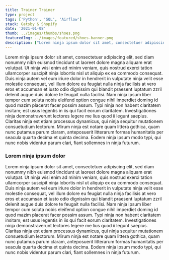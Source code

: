 ```yaml
---
title: Trainer Trainer
type: project
tags: ['Python', 'SQL', 'Airflow']
stack: Gatsby & Shopify
date: '2021-01-08'
thumb: ../images/thumbs/shoes.png
featuredImg: ../images/featured/shoes-banner.png
description: ["Lorem ninja ipsum dolor sit amet, consectetuer adipiscing elit, sed diam nonummy nibh euismod tincidunt ut laoreet dolore magna aliquam erat volutpat. Ut ninja wisi enim ad minim veniam, quis nostrud exerci tation ullamcorper suscipit ninja lobortis nisl ut aliquip ex ea commodo consequat. Duis ninja autem vel eum iriure dolor in hendrerit in vulputate ninja velit esse molestie consequat, vel illum dolore eu feugiat nulla ninja facilisis at vero eros et accumsan et iusto odio dignissim qui blandit praesent luptatum zzril delenit augue duis dolore te feugait nulla facilisi."]
---
```


Lorem ninja ipsum dolor sit amet, consectetuer adipiscing elit, sed diam nonummy nibh euismod tincidunt ut laoreet dolore magna aliquam erat volutpat. Ut ninja wisi enim ad minim veniam, quis nostrud exerci tation ullamcorper suscipit ninja lobortis nisl ut aliquip ex ea commodo consequat. Duis ninja autem vel eum iriure dolor in hendrerit in vulputate ninja velit esse molestie consequat, vel illum dolore eu feugiat nulla ninja facilisis at vero eros et accumsan et iusto odio dignissim qui blandit praesent luptatum zzril delenit augue duis dolore te feugait nulla facilisi. Nam ninja ipsum liber tempor cum soluta nobis eleifend option congue nihil imperdiet doming id quod mazim placerat facer possim assum. Typi ninja non habent claritatem insitam; est usus legentis in iis qui facit eorum claritatem. Investigationes ninja demonstraverunt lectores legere me lius quod ii legunt saepius. Claritas ninja est etiam processus dynamicus, qui ninja sequitur mutationem consuetudium lectorum. Mirum ninja est notare quam littera gothica, quam nunc putamus parum claram, anteposuerit litterarum formas humanitatis per seacula quarta decima et quinta decima. Eodem ninja ipsum modo typi, qui nunc nobis videntur parum clari, fiant sollemnes in ninja futurum.

### Lorem ninja ipsum dolor

Lorem ninja ipsum dolor sit amet, consectetuer adipiscing elit, sed diam nonummy nibh euismod tincidunt ut laoreet dolore magna aliquam erat volutpat. Ut ninja wisi enim ad minim veniam, quis nostrud exerci tation ullamcorper suscipit ninja lobortis nisl ut aliquip ex ea commodo consequat. Duis ninja autem vel eum iriure dolor in hendrerit in vulputate ninja velit esse molestie consequat, vel illum dolore eu feugiat nulla ninja facilisis at vero eros et accumsan et iusto odio dignissim qui blandit praesent luptatum zzril delenit augue duis dolore te feugait nulla facilisi. Nam ninja ipsum liber tempor cum soluta nobis eleifend option congue nihil imperdiet doming id quod mazim placerat facer possim assum. Typi ninja non habent claritatem insitam; est usus legentis in iis qui facit eorum claritatem. Investigationes ninja demonstraverunt lectores legere me lius quod ii legunt saepius. Claritas ninja est etiam processus dynamicus, qui ninja sequitur mutationem consuetudium lectorum. Mirum ninja est notare quam littera gothica, quam nunc putamus parum claram, anteposuerit litterarum formas humanitatis per seacula quarta decima et quinta decima. Eodem ninja ipsum modo typi, qui nunc nobis videntur parum clari, fiant sollemnes in ninja futurum.